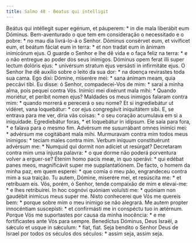 ```yaml
---
title: Salmo 40 - Beatus qui intelligit
---
```


<div class="grid grid-cols-2 gap-5">
  <span class="col-6 dropcaps text-justify">
    Beátus qui intéllegit super egénum, et páuperem: * in die mala liberábit eum
    Dóminus.
  </span>
  <span class="col-6 dropcaps text-justify">
    Bem-aventurado o que tem em consideração o necessitado e o pobre: * no mau
    dia livrá-lo-á o Senhor.
  </span>
  <span class="col-6 text-justify">
    Dóminus consérvet eum, et vivíficet eum, et beátum fáciat eum in terra: * et
    non tradat eum in ánimam inimicórum ejus.
  </span>
  <span class="col-6 text-justify">
    O guarde o Senhor e lhe dê vida e o faça feliz na terra: * e o não entregue
    ao poder dos seus inimigos.
  </span>
  <span class="col-6 text-justify">
    Dóminus opem ferat illi super lectum dolóris ejus: * univérsum stratum ejus
    versásti in infirmitáte ejus.
  </span>
  <span class="col-6 text-justify">
    O Senhor lhe dê auxílio sobre o leito da sua dor: * na doença revirastes
    toda sua cama.
  </span>
  <span class="col-6 text-justify">
    Ego dixi: Dómine, miserére mei: * sana ánimam meam, quia peccávi tibi.
  </span>
  <span class="col-6 text-justify">
    Eu disse: ó Senhor, compadecei-Vos de mim: * sarai a minha alma, pois pequei
    contra Vós.
  </span>
  <span class="col-6 text-justify">
    Inimíci mei dixérunt mala mihi: * Quando moriétur, et períbit nomen ejus?
  </span>
  <span class="col-6 text-justify">
    Maldades os meus inimigos falaram contra mim: * quando morrerá e perecerá o
    seu nome?
  </span>
  <span class="col-6 text-justify">
    Et si ingrediebátur ut vidéret, vana loquebátur: * cor ejus congregávit
    iniquitátem sibi.
  </span>
  <span class="col-6 text-justify">
    E, se entrava para me ver, diria vãs coisas: * o seu coração acumulava em si
    a iniquidade.
  </span>
  <span class="col-6 text-justify">
    Egrediebátur foras, * et loquebátur in idípsum.
  </span>
  <span class="col-6 text-justify">
    Ele saía para fora, * e falava para o mesmo fim.
  </span>
  <span class="col-6 text-justify">
    Advérsum me susurrábant omnes inimíci mei: * advérsum me cogitábant mala
    mihi.
  </span>
  <span class="col-6 text-justify">
    Murmuravam contra mim todos meus inimigos: * teciam males contra mim.
  </span>
  <span class="col-6 text-justify">
    Verbum iníquum constituérunt advérsum me: * Numquid qui dormit non adíciet
    ut resúrgat?
  </span>
  <span class="col-6 text-justify">
    Decretaram contra mim uma injusta palavra: * o que dorme não poderá
    porventura volver a erguer-se?
  </span>
  <span class="col-6 text-justify">
    Étenim homo pacis meæ, in quo sperávi: * qui edébat panes meos, magnificávit
    super me supplantatiónem.
  </span>
  <span class="col-6 text-justify">
    De facto, o homem da minha paz, em quem esperei: * que comia o meu pão,
    engrandeceu contra mim a sua traição.
  </span>
  <span class="col-6 text-justify">
    Tu autem, Dómine, miserére mei, et resúscita me: * et retríbuam eis.
  </span>
  <span class="col-6 text-justify">
    Vós, porém, ó Senhor, tende compaixão de mim e elevai-me: * e lhes
    retribuirei.
  </span>
  <span class="col-6 text-justify">
    In hoc cognóvi quóniam voluísti me: * quóniam non gaudébit inimícus meus
    super me.
  </span>
  <span class="col-6 text-justify">
    Nisto conhecerei que Vós me quereis bem: * porque sobre mim o meu inimigo se
    não alegrará.
  </span>
  <span class="col-6 text-justify">
    Me autem propter innocéntiam suscepísti: * et confirmásti me in conspéctu
    tuo in ætérnum.
  </span>
  <span class="col-6 text-justify">
    Porque Vós me suportastes por causa da minha inocência: * e me fortificastes
    ante Vós para sempre.
  </span>
  <span class="col-6 text-justify">
    Benedíctus Dóminus, Deus Israël, a sǽculo et usque in sǽculum: * fiat, fiat.
  </span>
  <span class="col-6 text-justify">
    Seja bendito o Senhor Deus de Israel por todos os séculos dos séculos: *
    assim seja, assim seja.
  </span>
</div>
